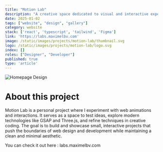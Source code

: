 ```yaml
---
title: "Motion Lab"
description: "A creative space dedicated to visual and interactive experimentation."
date: 2025-01-02
tags: ["website", "design", "gallery"]
category: website
stack: ['react', 'typescript', 'tailwind', 'Figma']
link: 'https://labs.maximelbv.com'
image: /static/images/projects/motion-lab/thumbnail.svg
logo: /static/images/projects/motion-lab/logo.svg
index: []
roles: ["Designer", "Developer"]
published: true
type: 'article'
---
```


<div className="relative default-layout aspect-video sm:rounded-lg overflow-hidden">
  <Image
    src="/static/images/projects/motion-lab/1.svg"
    alt="Homepage Design"
    fill
  />
</div>

<div className="px-[20px] pb-0">

# About this project

Motion Lab is a personal project where I experiment with web animations and interactions. 
It serves as a space to test ideas, explore modern technologies like GSAP and Three.js, 
and refine techniques in creative coding. The goal is to build and showcase small, 
interactive projects that push the boundaries of web design and development while maintaining 
a clean and minimal aesthetic.

<SpacerS />
You can check it out here : <CustomLink href='https://labs.maximelbv.com'>labs.maximelbv.com</CustomLink>

</div>